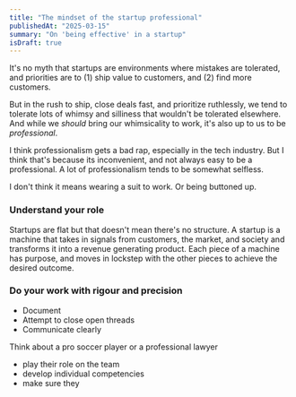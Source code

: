 ```yaml
---
title: "The mindset of the startup professional"
publishedAt: "2025-03-15"
summary: "On 'being effective' in a startup"
isDraft: true
---
```


It's no myth that startups are environments where mistakes are tolerated, and priorities are to (1) ship value to customers, and (2) find more customers.

But in the rush to ship, close deals fast, and prioritize ruthlessly, we tend to tolerate lots of whimsy 
and silliness that wouldn't be tolerated elsewhere. And while we _should_ bring our whimsicality to work, it's also up to us to be _professional_.

I think professionalism gets a bad rap, especially in the tech industry. But I think that's because its inconvenient, and not always easy to be a professional. A lot of professionalism tends to be somewhat selfless.

I don't think it means wearing a suit to work. Or being buttoned up.

### Understand your role

Startups are flat but that doesn't mean there's no structure. A startup is a machine that takes in signals from customers, the market, and society and transforms it into a revenue generating product. Each piece of a machine has purpose, and moves in lockstep with the other pieces to achieve the desired outcome. 


### Do your work with rigour and precision

- Document
- Attempt to close open threads
- Communicate clearly


Think about a pro soccer player or a professional lawyer
- play their role on the team
- develop individual competencies
- make sure they
